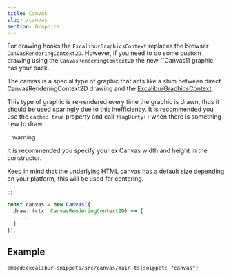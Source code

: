 ```yaml
---
title: Canvas
slug: /canvas
section: Graphics
---
```


For drawing hooks the `ExcaliburGraphicsContext` replaces the browser `CanvasRenderingContext2D`. However, if you need to do some custom drawing using the `CanvasRenderingContext2D` the new [[Canvas]] graphic has your back.

The canvas is a special type of graphic that acts like a shim between direct CanvasRenderingContext2D drawing and the [ExcaliburGraphicsContext](#ExcaliburGraphicsContext).

This type of graphic is re-rendered every time the graphic is drawn, thus it should be used sparingly due to this inefficiency. It is recommended you use the `cache: true` property and call `flagDirty()` when there is something new to draw.

:::warning

It is recommended you specify your ex.Canvas width and height in the constructor.

Keep in mind that the underlying HTML canvas has a default size depending on your platform, this will be used for centering.

:::

```typescript
const canvas = new Canvas({
  draw: (ctx: CanvasRenderingContext2D) => {
    ...
  }
});
```

## Example

`embed:excalibur-snippets/src/canvas/main.ts{snippet: "canvas"}`

<IFrameEmbed src="https://excaliburjs.com/excalibur-snippets/canvas/" />
